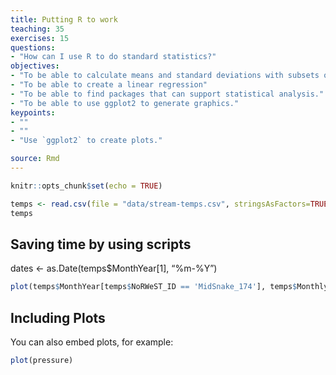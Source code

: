 ```yaml
---
title: Putting R to work
teaching: 35
exercises: 15
questions:
- "How can I use R to do standard statistics?"
objectives:
- "To be able to calculate means and standard deviations with subsets of data"
- "To be able to create a linear regression"
- "To be able to find packages that can support statistical analysis."
- "To be able to use ggplot2 to generate graphics."
keypoints:
- ""
- ""
- "Use `ggplot2` to create plots."

source: Rmd
---
```


```r
knitr::opts_chunk$set(echo = TRUE)
```

```r
temps <- read.csv(file = "data/stream-temps.csv", stringsAsFactors=TRUE)
temps
```

## Saving time by using scripts
dates <- as.Date(temps$MonthYear[1], "%m-%Y")


```r
plot(temps$MonthYear[temps$NoRWeST_ID == 'MidSnake_174'], temps$MonthlyMean[temps$NoRWeST_ID == 'MidSnake_174'])
```

## Including Plots

You can also embed plots, for example:

```r
plot(pressure)
```

